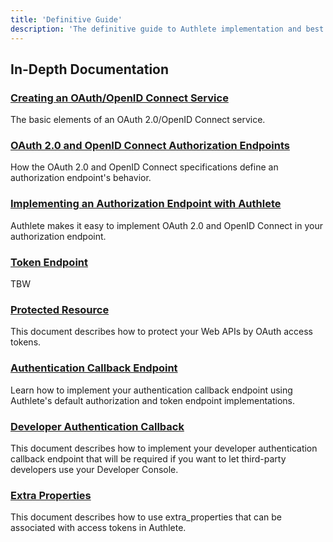 ```yaml
---
title: 'Definitive Guide'
description: 'The definitive guide to Authlete implementation and best practices.'
---
```


## In-Depth Documentation
### [Creating an OAuth/OpenID Connect Service](https://www.authlete.com/developers/definitive_guide/what_you_need_to_implement/)
The basic elements of an OAuth 2.0/OpenID Connect service.
### [OAuth 2.0 and OpenID Connect Authorization Endpoints](https://www.authlete.com/developers/definitive_guide/authorization_endpoint_spec/)
How the OAuth 2.0 and OpenID Connect specifications define an authorization endpoint's behavior.
### [Implementing an Authorization Endpoint with Authlete](https://www.authlete.com/developers/definitive_guide/authorization_endpoint_impl/)
Authlete makes it easy to implement OAuth 2.0 and OpenID Connect in your authorization endpoint.
### [Token Endpoint](https://www.authlete.com/developers/definitive_guide/token_endpoint/)
TBW
### [Protected Resource](https://www.authlete.com/developers/definitive_guide/protected_resource/)
This document describes how to protect your Web APIs by OAuth access tokens.
### [Authentication Callback Endpoint](https://www.authlete.com/developers/definitive_guide/authentication_callback/)
Learn how to implement your authentication callback endpoint using Authlete's default authorization and token endpoint implementations.
### [Developer Authentication Callback](https://www.authlete.com/developers/definitive_guide/developer_authentication_callback/)
This document describes how to implement your developer authentication callback endpoint that will be required if you want to let third-party developers use your Developer Console.
### [Extra Properties](https://www.authlete.com/developers/definitive_guide/extra_properties/)
This document describes how to use extra_properties that can be associated with access tokens in Authlete.
